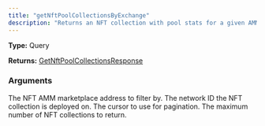 ```yaml
---
title: "getNftPoolCollectionsByExchange"
description: "Returns an NFT collection with pool stats for a given AMM NFT marketplace."
---
```


**Type:** Query

**Returns:** [GetNftPoolCollectionsResponse](/api-reference/types/getnftpoolcollectionsresponse)

### Arguments

<ResponseField name="exchangeAddress" type="String!" required>
  The NFT AMM marketplace address to filter by.
</ResponseField>

<ResponseField name="networkId" type="Int!" required>
  The network ID the NFT collection is deployed on.
</ResponseField>

<ResponseField name="cursor" type="String">
  The cursor to use for pagination.
</ResponseField>

<ResponseField name="limit" type="Int">
  The maximum number of NFT collections to return.
</ResponseField>

